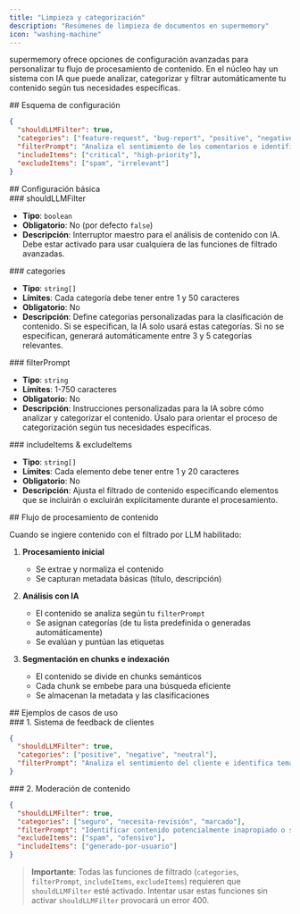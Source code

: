 ```yaml
---
title: "Limpieza y categorización"
description: "Resúmenes de limpieza de documentos en supermemory"
icon: "washing-machine"
---
```


supermemory ofrece opciones de configuración avanzadas para personalizar tu flujo de procesamiento de contenido. En el núcleo hay un sistema con IA que puede analizar, categorizar y filtrar automáticamente tu contenido según tus necesidades específicas.

<div id="configuration-schema">
  ## Esquema de configuración
</div>

```json
{
  "shouldLLMFilter": true,
  "categories": ["feature-request", "bug-report", "positive", "negative"],
  "filterPrompt": "Analiza el sentimiento de los comentarios e identifica solicitudes de funcionalidades",
  "includeItems": ["critical", "high-priority"],
  "excludeItems": ["spam", "irrelevant"]
}
```


<div id="core-settings">
  ## Configuración básica
</div>

<div id="shouldllmfilter">
  ### shouldLLMFilter
</div>

- **Tipo**: `boolean`
- **Obligatorio**: No (por defecto `false`)
- **Descripción**: Interruptor maestro para el análisis de contenido con IA. Debe estar activado para usar cualquiera de las funciones de filtrado avanzadas.

<div id="categories">
  ### categories
</div>

- **Tipo**: `string[]`
- **Límites**: Cada categoría debe tener entre 1 y 50 caracteres
- **Obligatorio**: No
- **Descripción**: Define categorías personalizadas para la clasificación de contenido. Si se especifican, la IA solo usará estas categorías. Si no se especifican, generará automáticamente entre 3 y 5 categorías relevantes.

<div id="filterprompt">
  ### filterPrompt
</div>

- **Tipo**: `string`
- **Límites**: 1-750 caracteres
- **Obligatorio**: No
- **Descripción**: Instrucciones personalizadas para la IA sobre cómo analizar y categorizar el contenido. Úsalo para orientar el proceso de categorización según tus necesidades específicas.

<div id="includeitems-excludeitems">
  ### includeItems & excludeItems
</div>

- **Tipo**: `string[]`
- **Límites**: Cada elemento debe tener entre 1 y 20 caracteres
- **Obligatorio**: No
- **Descripción**: Ajusta el filtrado de contenido especificando elementos que se incluirán o excluirán explícitamente durante el procesamiento.

<div id="content-processing-pipeline">
  ## Flujo de procesamiento de contenido
</div>

Cuando se ingiere contenido con el filtrado por LLM habilitado:

1. **Procesamiento inicial**
   - Se extrae y normaliza el contenido
   - Se capturan metadata básicas (título, descripción)

2. **Análisis con IA**
   - El contenido se analiza según tu `filterPrompt`
   - Se asignan categorías (de tu lista predefinida o generadas automáticamente)
   - Se evalúan y puntúan las etiquetas

3. **Segmentación en chunks e indexación**
   - El contenido se divide en chunks semánticos
   - Cada chunk se embebe para una búsqueda eficiente
   - Se almacenan la metadata y las clasificaciones

<div id="example-use-cases">
  ## Ejemplos de casos de uso
</div>

<div id="1-customer-feedback-system">
  ### 1. Sistema de feedback de clientes
</div>

```json
{
  "shouldLLMFilter": true,
  "categories": ["positive", "negative", "neutral"],
  "filterPrompt": "Analiza el sentimiento del cliente e identifica temas clave",
}
```


<div id="2-content-moderation">
  ### 2. Moderación de contenido
</div>

```json
{
  "shouldLLMFilter": true,
  "categories": ["seguro", "necesita-revisión", "marcado"],
  "filterPrompt": "Identificar contenido potencialmente inapropiado o sensible",
  "excludeItems": ["spam", "ofensivo"],
  "includeItems": ["generado-por-usuario"]
}
```

> **Importante**: Todas las funciones de filtrado (`categories`, `filterPrompt`, `includeItems`, `excludeItems`) requieren que `shouldLLMFilter` esté activado. Intentar usar estas funciones sin activar `shouldLLMFilter` provocará un error 400.
